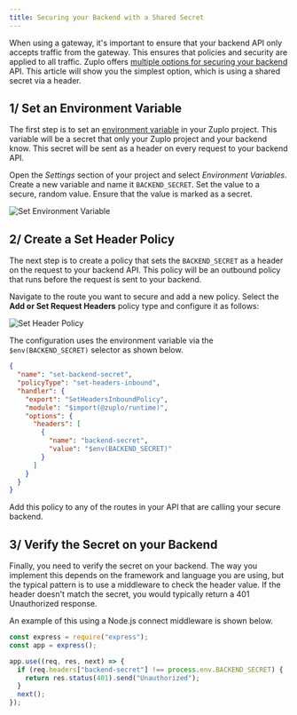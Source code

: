 ```yaml
---
title: Securing your Backend with a Shared Secret
---
```


When using a gateway, it's important to ensure that your backend API only
accepts traffic from the gateway. This ensures that policies and security are
applied to all traffic. Zuplo offers
[multiple options for securing your backend](./securing-your-backend.mdx) API.
This article will show you the simplest option, which is using a shared secret
via a header.

## 1/ Set an Environment Variable

The first step is to set an [environment variable](./environment-variables.mdx)
in your Zuplo project. This variable will be a secret that only your Zuplo
project and your backend know. This secret will be sent as a header on every
request to your backend API.

Open the _Settings_ section of your project and select _Environment Variables_.
Create a new variable and name it `BACKEND_SECRET`. Set the value to a secure,
random value. Ensure that the value is marked as a secret.

![Set Environment Variable](../../public/media/securing-backend-shared-secret/image.png)

## 2/ Create a Set Header Policy

The next step is to create a policy that sets the `BACKEND_SECRET` as a header
on the request to your backend API. This policy will be an outbound policy that
runs before the request is sent to your backend.

Navigate to the route you want to secure and add a new policy. Select the **Add
or Set Request Headers** policy type and configure it as follows:

![Set Header Policy](../../public/media/securing-backend-shared-secret/image-1.png)

The configuration uses the environment variable via the `$env(BACKEND_SECRET)`
selector as shown below.

```json
{
  "name": "set-backend-secret",
  "policyType": "set-headers-inbound",
  "handler": {
    "export": "SetHeadersInboundPolicy",
    "module": "$import(@zuplo/runtime)",
    "options": {
      "headers": [
        {
          "name": "backend-secret",
          "value": "$env(BACKEND_SECRET)"
        }
      ]
    }
  }
}
```

Add this policy to any of the routes in your API that are calling your secure
backend.

## 3/ Verify the Secret on your Backend

Finally, you need to verify the secret on your backend. The way you implement
this depends on the framework and language you are using, but the typical
pattern is to use a middleware to check the header value. If the header doesn't
match the secret, you would typically return a 401 Unauthorized response.

An example of this using a Node.js connect middleware is shown below.

```js
const express = require("express");
const app = express();

app.use((req, res, next) => {
  if (req.headers["backend-secret"] !== process.env.BACKEND_SECRET) {
    return res.status(401).send("Unauthorized");
  }
  next();
});
```
